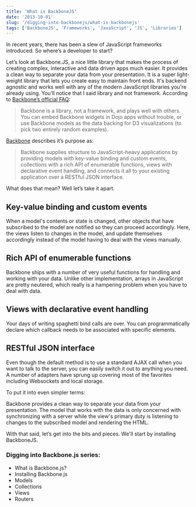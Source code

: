 ```yaml
---
title: 'What is BackboneJS'
date: '2013-10-01'
slug: '/digging-into-backbonejs/what-is-backbonejs'
tags: ['BackboneJS', 'Frameworks', 'JavaScript', 'JS', 'Libraries']
---
```



In recent years, there has been a slew of JavaScript frameworks introduced. So where’s a developer to start?

Let’s look at Backbone.JS, a nice little library that makes the process of creating complex, interactive and data driven apps much easier. It provides a clean way to separate your data from your presentation. It is a super light-weight library that lets you create easy to maintain front ends. It's backend agnostic and works well with any of the modern JavaScript libraries you're already using. You’ll notice that I said library and not framework. According to [Backbone’s official FAQ](http://backbonejs.org/):

> Backbone is a library, not a framework, and plays well with others. You can embed Backbone widgets in Dojo apps without trouble, or use Backbone models as the data backing for D3 visualizations (to pick two entirely random examples).

[Backbone](http://backbonejs.org/) describes it’s purpose as:

> Backbone supplies structure to JavaScript-heavy applications by providing models with key-value binding and custom events, collections with a rich API of enumerable functions, views with declarative event handling, and connects it all to your existing application over a RESTful JSON interface.

What does that mean? Well let’s take it apart.

## Key-value binding and custom events

When a model's contents or state is changed, other objects that have subscribed to the model are notified so they can proceed accordingly. Here, the views listen to changes in the model, and update themselves accordingly instead of the model having to deal with the views manually.

## Rich API of enumerable functions

Backbone ships with a number of very useful functions for handling and working with your data. Unlike other implementation, arrays in JavaScript are pretty neutered, which really is a hampering problem when you have to deal with data.

## Views with declarative event handling

Your days of writing spaghetti bind calls are over. You can programmatically declare which callback needs to be associated with specific elements.

## RESTful JSON interface

Even though the default method is to use a standard AJAX call when you want to talk to the server, you can easily switch it out to anything you need. A number of adapters have sprung up covering most of the favorites including Websockets and local storage.

To put it into even simpler terms:

Backbone provides a clean way to separate your data from your presentation. The model that works with the data is only concerned with synchronizing with a server while the view's primary duty is listening to changes to the subscribed model and rendering the HTML.

With that said, let’s get into the bits and pieces. We'll start by installing BackboneJS.

### Digging into Backbone.js series:

- What is Backbone.js?
- <Link to="/blog/digging-into-backbonejs/install">Installing Backbone.js</Link>
- <Link to="/blog/digging-into-backbonejs/models">Models</Link>
- <Link to="/blog/digging-into-backbonejs/collections">Collections</Link>
- <Link to="/blog/digging-into-backbonejs/views">Views</Link>
- <Link to="/blog/digging-into-backbonejs/routers">Routers</Link>
